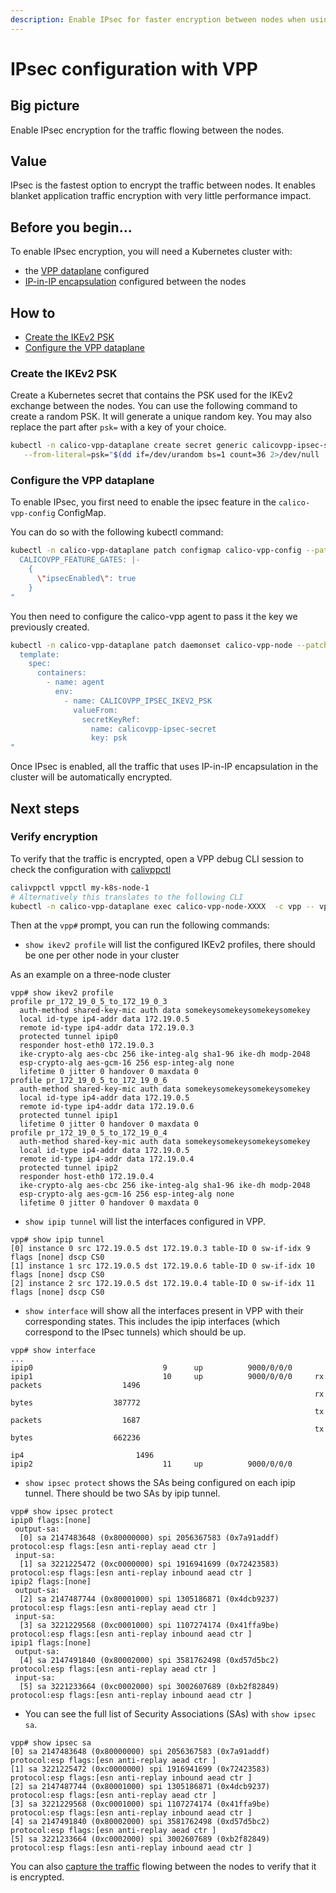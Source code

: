 ```yaml
---
description: Enable IPsec for faster encryption between nodes when using the VPP dataplane.
---
```



# IPsec configuration with VPP

## Big picture

Enable IPsec encryption for the traffic flowing between the nodes.

## Value

IPsec is the fastest option to encrypt the traffic between nodes. It enables blanket application traffic encryption with very little performance impact.

## Before you begin...

To enable IPsec encryption, you will need a Kubernetes cluster with:

- the [VPP dataplane](getting-started.mdx) configured
- [IP-in-IP encapsulation](../../../networking/configuring/vxlan-ipip.mdx) configured between the nodes

## How to

- [Create the IKEv2 PSK](#create-the-ikev2-psk)
- [Configure the VPP dataplane](#configure-the-vpp-dataplane)

### Create the IKEv2 PSK

Create a Kubernetes secret that contains the PSK used for the IKEv2 exchange between the nodes. You can use the following command to create a random PSK. It will generate a unique random key. You may also replace the part after `psk=` with a key of your choice.

```bash
kubectl -n calico-vpp-dataplane create secret generic calicovpp-ipsec-secret \
   --from-literal=psk="$(dd if=/dev/urandom bs=1 count=36 2>/dev/null | base64)"
```

### Configure the VPP dataplane

To enable IPsec, you first need to enable the ipsec feature in the `calico-vpp-config` ConfigMap.

You can do so with the following kubectl command:

```bash
kubectl -n calico-vpp-dataplane patch configmap calico-vpp-config --patch "data:
  CALICOVPP_FEATURE_GATES: |-
    {
      \"ipsecEnabled\": true
    }
"
```

You then need to configure the calico-vpp agent to pass it the key we previously created.
```bash
kubectl -n calico-vpp-dataplane patch daemonset calico-vpp-node --patch "spec:
  template:
    spec:
      containers:
        - name: agent
          env:
            - name: CALICOVPP_IPSEC_IKEV2_PSK
              valueFrom:
                secretKeyRef:
                  name: calicovpp-ipsec-secret
                  key: psk
"
```
Once IPsec is enabled, all the traffic that uses IP-in-IP encapsulation in the cluster will be automatically encrypted.

## Next steps

### Verify encryption

To verify that the traffic is encrypted, open a VPP debug CLI session to check the configuration with [calivppctl](../../../operations/troubleshoot/vpp.mdx)

```bash
calivppctl vppctl my-k8s-node-1
# Alternatively this translates to the following CLI
kubectl -n calico-vpp-dataplane exec calico-vpp-node-XXXX  -c vpp -- vppctl
```

Then at the `vpp#` prompt, you can run the following commands:

- `show ikev2 profile` will list the configured IKEv2 profiles, there should be one per other node in your cluster

As an example on a three-node cluster
```
vpp# show ikev2 profile
profile pr_172_19_0_5_to_172_19_0_3
  auth-method shared-key-mic auth data somekeysomekeysomekeysomekey
  local id-type ip4-addr data 172.19.0.5
  remote id-type ip4-addr data 172.19.0.3
  protected tunnel ipip0
  responder host-eth0 172.19.0.3
  ike-crypto-alg aes-cbc 256 ike-integ-alg sha1-96 ike-dh modp-2048
  esp-crypto-alg aes-gcm-16 256 esp-integ-alg none
  lifetime 0 jitter 0 handover 0 maxdata 0
profile pr_172_19_0_5_to_172_19_0_6
  auth-method shared-key-mic auth data somekeysomekeysomekeysomekey
  local id-type ip4-addr data 172.19.0.5
  remote id-type ip4-addr data 172.19.0.6
  protected tunnel ipip1
  lifetime 0 jitter 0 handover 0 maxdata 0
profile pr_172_19_0_5_to_172_19_0_4
  auth-method shared-key-mic auth data somekeysomekeysomekeysomekey
  local id-type ip4-addr data 172.19.0.5
  remote id-type ip4-addr data 172.19.0.4
  protected tunnel ipip2
  responder host-eth0 172.19.0.4
  ike-crypto-alg aes-cbc 256 ike-integ-alg sha1-96 ike-dh modp-2048
  esp-crypto-alg aes-gcm-16 256 esp-integ-alg none
  lifetime 0 jitter 0 handover 0 maxdata 0
```

- `show ipip tunnel` will list the interfaces configured in VPP. 
```
vpp# show ipip tunnel
[0] instance 0 src 172.19.0.5 dst 172.19.0.3 table-ID 0 sw-if-idx 9 flags [none] dscp CS0
[1] instance 1 src 172.19.0.5 dst 172.19.0.6 table-ID 0 sw-if-idx 10 flags [none] dscp CS0
[2] instance 2 src 172.19.0.5 dst 172.19.0.4 table-ID 0 sw-if-idx 11 flags [none] dscp CS0
```

- `show interface` will show all the interfaces present in VPP with their corresponding states. This includes the ipip interfaces (which correspond to the IPsec tunnels) which should be up.

```
vpp# show interface
...
ipip0                             9      up          9000/0/0/0
ipip1                             10     up          9000/0/0/0     rx packets                  1496
                                                                    rx bytes                  387772
                                                                    tx packets                  1687
                                                                    tx bytes                  662236
                                                                    ip4                         1496
ipip2                             11     up          9000/0/0/0
```

- `show ipsec protect` shows the SAs being configured on each ipip tunnel. There should be two SAs by ipip tunnel.
```
vpp# show ipsec protect
ipip0 flags:[none]
 output-sa:
  [0] sa 2147483648 (0x80000000) spi 2056367583 (0x7a91addf) protocol:esp flags:[esn anti-replay aead ctr ]
 input-sa:
  [1] sa 3221225472 (0xc0000000) spi 1916941699 (0x72423583) protocol:esp flags:[esn anti-replay inbound aead ctr ]
ipip2 flags:[none]
 output-sa:
  [2] sa 2147487744 (0x80001000) spi 1305186871 (0x4dcb9237) protocol:esp flags:[esn anti-replay aead ctr ]
 input-sa:
  [3] sa 3221229568 (0xc0001000) spi 1107274174 (0x41ffa9be) protocol:esp flags:[esn anti-replay inbound aead ctr ]
ipip1 flags:[none]
 output-sa:
  [4] sa 2147491840 (0x80002000) spi 3581762498 (0xd57d5bc2) protocol:esp flags:[esn anti-replay aead ctr ]
 input-sa:
  [5] sa 3221233664 (0xc0002000) spi 3002607689 (0xb2f82849) protocol:esp flags:[esn anti-replay inbound aead ctr ]
```

- You can see the full list of Security Associations (SAs) with `show ipsec sa`.
```
vpp# show ipsec sa
[0] sa 2147483648 (0x80000000) spi 2056367583 (0x7a91addf) protocol:esp flags:[esn anti-replay aead ctr ]
[1] sa 3221225472 (0xc0000000) spi 1916941699 (0x72423583) protocol:esp flags:[esn anti-replay inbound aead ctr ]
[2] sa 2147487744 (0x80001000) spi 1305186871 (0x4dcb9237) protocol:esp flags:[esn anti-replay aead ctr ]
[3] sa 3221229568 (0xc0001000) spi 1107274174 (0x41ffa9be) protocol:esp flags:[esn anti-replay inbound aead ctr ]
[4] sa 2147491840 (0x80002000) spi 3581762498 (0xd57d5bc2) protocol:esp flags:[esn anti-replay aead ctr ]
[5] sa 3221233664 (0xc0002000) spi 3002607689 (0xb2f82849) protocol:esp flags:[esn anti-replay inbound aead ctr ]
```

You can also [capture the traffic](../../../operations/troubleshoot/vpp.mdx#tracing-packets) flowing between the nodes to verify that it is encrypted.
